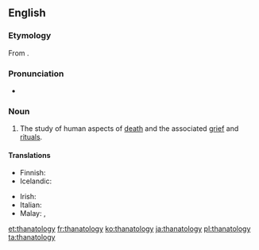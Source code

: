 ==English==
{{wikipedia}}

===Etymology===
From {{confix|thanato|ology}}.

===Pronunciation===
* {{a|UK}} {{IPA|/θanəˈtɒlədʒi/}}

===Noun===
{{en-noun|-}}

# {{context|psychology|lang=en}} The study of human aspects of [[death]] and the associated [[grief]] and [[ritual]]s.

====Translations====
{{trans-top|study of human aspects of death}}
* Finnish: {{t-|fi|tanatologia}}
* Icelandic: {{t-|is|dauðafræði|f}}
{{trans-mid}}
* Irish: {{t-|ga|báseolaíocht|f}}
* Italian: {{t+|it|tanatologia|f}}
* Malay: {{t-|ms|kaji kematian}}, {{t-|ms|tanatologi}}
{{trans-bottom}}

[[et:thanatology]]
[[fr:thanatology]]
[[ko:thanatology]]
[[ja:thanatology]]
[[pl:thanatology]]
[[ta:thanatology]]